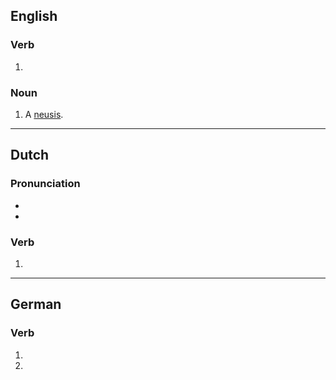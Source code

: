 ==English==

===Verb===
{{head|en|verb form}}

# {{present participle of|en|verge|nocat=1}}

===Noun===
{{en-noun}}

# {{lb|en|geometry}} A [[neusis]].

----

==Dutch==

===Pronunciation===
* {{audio|nl|Nl-verging.ogg|Audio}}
* {{rhymes|nl|ɪŋ}}

===Verb===
{{head|nl|verb form}}

# {{nl-verb form of|n=sg|t=past|m=ind|vergaan}}

----

==German==

===Verb===
{{head|de|verb form}}

# {{de-verb form of|vergehen|1|s|v}}
# {{de-verb form of|vergehen|3|s|v}}